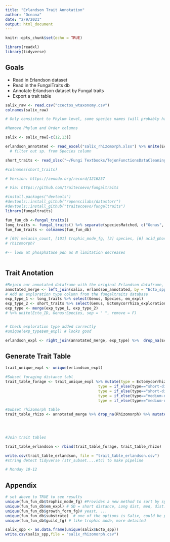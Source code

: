 ```yaml
---
title: "Erlandson Trait Annotation"
author: "Oceana"
date: "2/9/2021"
output: html_document
---
```


```r
knitr::opts_chunk$set(echo = TRUE)
```

```r
library(readxl)
library(tidyverse)
```

## Goals
  - Read in Erlandson dataset
  - Read in the FungalTraits db 
  - Annotate Erlandson dataset by Fungal traits
  - Export a trait table
  
```r
salix_raw <- read.csv("ccectos_wtaxonomy.csv")
colnames(salix_raw)

# Only consistent to Phylum level, some species names (will probably have to manually annotate)

#Remove Phylum and Order columns

salix <- salix_raw[-c(12,13)]
```
```r
erlandson_annotated <- read_excel("salix_rhizomorph.xlsx") %>% unite(Ecto_ID, Genus:Species, sep = " ", remove = FALSE)
  # filter out sp. from Species column
```


```r

short_traits <- read_xlsx("~/Fungi Textbooks/TejonFunctionsDataCleaning/FungalTraits 1.2_ver_16Dec_2020.xlsx") %>% mutate(Genus = GENUS) 

#colnames(short_traits)
```

```r
# Version: https://zenodo.org/record/1216257

# Via: https://github.com/traitecoevo/fungaltraits

#install.packages("devtools")
#devtools::install_github("ropenscilabs/datastorr")
#devtools::install_github("traitecoevo/fungaltraits")
library(fungaltraits)
```

```r
fun_fun_db <-fungal_traits()
long_traits <- fungal_traits() %>% separate(speciesMatched, c("Genus", "Species", "Subspecies", "Etc"), " ")
fun_fun_traits <- colnames(fun_fun_db)

# [69] melanin_count, [101] trophic_mode_fg, [2] species, [6] acid_phosphatase, [45] em_expl, [56] growth_form_fg, [59] guild_fg, [49] Genus, [60] heatShockProtein_count, [68] melanin_content, [93-97] show levels of C, N, and P and C:N N:P ratios in tissue [13] 
# rhizomorph? 

#-- look at phosphatase pdn as N limitation decreases
 
```


## Trait Anotation

```r
#Rejoin our annotated dataframe with the original Erlandson dataframe, only keeping those fungi for which we have a species-level identification 
annotated_merge <- left_join(salix, erlandson_annotated, by = "Ecto_spp")%>% mutate(Genus = Genus.x, X = NULL, Genus.x = NULL, Genus.y=NULL, abund = NULL, Subspecies = NULL, Accession_No = NULL, Notes = NULL) %>%  # %>% filter(Species != "sp.") %>%  drop_na(Species) 
# Add an exploration type column from the fungaltraits database 
exp_type_1 <- long_traits %>% select(Genus, Species, em_expl)
exp_type_2 <- short_traits %>% select(Genus, Ectomycorrhiza_exploration_type_template)
exp_type <- merge(exp_type_1, exp_type_2)
# %>% unite(Ecto_ID, Genus:Species, sep = " ", remove = F)


# Check exploration type added correctly
#unique(exp_type$em_expl) # looks good

erlandson_expl <- right_join(annotated_merge, exp_type) %>%  drop_na(Ecto_spp)# NO exploration type data available for species level :/ must do genus-level!


```

## Generate Trait Table
```r


trait_unique_expl <- unique(erlandson_expl)

#Subset foraging distance tabl
trait_table_forage <- trait_unique_expl %>% mutate(type = Ectomycorrhiza_exploration_type_template,
                                         type = if_else(type=="short-distance_delicate", "short", type),
                                         type = if_else(type=="short-distance_coarse", "short", type),
                                         type = if_else(type=="medium-distance_fringe", "medium", type),
                                         type = if_else(type=="medium-distance_smooth", "medium", type)) %>% select(Tip, Ecto_spp, type) %>% mutate(trait = "exploration_type") %>% drop_na(type)

#Subset rhizomorph table
trait_table_rhizo <- annotated_merge %>% drop_na(Rhizomorph) %>% mutate(type = Rhizomorph,
                                                                        type = if_else(type=="Y", "r_true", type),
                                                                        type = if_else(type =="N", "r_false", type)) %>% select(Tip, Ecto_spp, type) %>% mutate(trait = "rhizomorphs")


#Join trait tables

trait_table_erlandson <- rbind(trait_table_forage, trait_table_rhizo)

write.csv(trait_table_erlandson, file = "trait_table_erlandson.csv")
#string detect tidyverse (str_subset....etc) to make pipeline

# Monday 10-12
```


## Appendix
```r
# set above to TRUE to see results
unique(fun_fun_db$trophic_mode_fg) #Provides a new method to sort by symbiotrophs :)
unique(fun_fun_db$em_expl) # SD = short distance, Long dist, med, dist. will need to clean "SD " and "LD " to "SD" and "LD" 
unique(fun_fun_db$growth_form_fg)# yeast, ...
unique(fun_fun_db$substrate)  # one of the options is Salix, could be possible looking at erlandson
unique(fun_fun_db$guild_fg) # like trophic mode, more detailed
```
```r
salix_spp <- as.data.frame(unique(salix$Ecto_spp))
write.csv(salix_spp,file = "salix_rhizomorph.csv")
```

